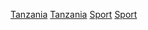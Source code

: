 {{Commons cat|Sports in Tanzania}}

[[Category:非洲各國體育|Tanzania]]
[[Category:東非體育|Tanzania]]
[[Category:坦尚尼亞|Sport]]
[[Category:坦尚尼亞娛樂|Sport]]